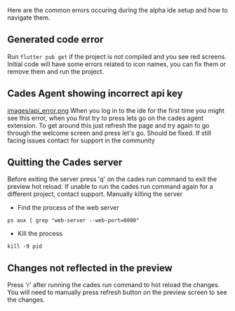 Here are the common errors occuring during the alpha ide setup and how to navigate them.

## Generated code error
Run `flutter pub get` if the project is not compiled and you see red screens.
Initial code will have some errors related to icon names, you can fix them or remove them and run the project.


## Cades Agent showing incorrect api key
[images/api_error.png](images/api_error.png)
When you log in to the ide for the first time you might see this error, when you first try to press lets go on the cades agent extension.
To get around this just refresh the page and try again to go through the welcome screen and press let's go. Should be fixed.
If still facing issues contact for support in the community

## Quitting the Cades server
Before exiting the server press 'q' on the cades run command to exit the preview hot reload. If unable to run the cades run command again for a different project, contact support.
Manually killing the server
- Find the process of the web server
```
ps aux | grep "web-server --web-port=8080"
```
- Kill the process
```
kill -9 pid
```


## Changes not reflected in the preview
Press 'r' after running the cades run command to hot reload the changes. You will need to manually press refresh button on the preview screen to see the changes.